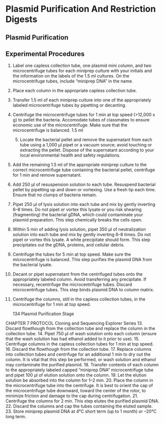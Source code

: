 # Plasmid Purification And Restriction Digests

## Plasmid Purification 

## Experimental Procedures

1. Label one capless collection tube, one plasmid mini column, and two microcentrifuge tubes for each miniprep culture with your initials and the information on the labels of the 1.5 ml cultures. On the microcentrifuge tubes, include “miniprep DNA” in the name.
2. Place each column in the appropriate capless collection tube.
3. Transfer 1.5 ml of each miniprep culture into one of the appropriately labeled microcentrifuge tubes by pipetting or decanting.
4. Centrifuge the microcentrifuge tubes for 1 min at top speed (>12,000 x g) to pellet the bacteria. Accomodate tubes of classmates to ensure economic use of the microcentrifuge. Make sure that the microcentrifuge is balanced.
1.5 ml
   5. Locate the bacterial pellet and remove the supernatant from each tube using a 1,000 μl pipet or a vacuum source; avoid touching or extracting the pellet. Dispose of the supernatant according to your local environmental health and safety regulations.
6. Add the remaining 1.5 ml of the appropriate miniprep culture to the correct microcentrifuge tube containing the bacterial pellet, centrifuge for 1 min and remove supernatant.
7. Add 250 μl of resuspension solution to each tube. Resuspend bacterial pellet by pipetting up and down or vortexing. Use a fresh tip each time. Ensure that no clumps of bacteria remain.
8. Pipet 250 μl of lysis solution into each tube and mix by gently inverting 6–8 times. Do not pipet or vortex this lysate or you risk shearing (fragmenting) the bacterial gDNA, which could contaminate your plasmid preparation.
This step chemically breaks the cells open.
9. Within 5 min of adding lysis solution, pipet 350 μl of neutralization solution into each tube and mix by gently inverting 6–8 times. Do not pipet or vortex this lysate. A white precipitate should form.
This step precipitates out the gDNA, proteins, and cellular debris.
10. Centrifuge the tubes for 5 min at top speed. Make sure the microcentrifuge is balanced.
This step purifies the plasmid DNA from the bacterial lysate.
11. Decant or pipet supernatant from the centrifuged tubes onto the appropriately labeled column. Avoid
transferring any precipitate. If necessary, recentrifuge
the microcentrifuge tubes. Discard microcentrifuge tubes.
This step binds plasmid DNA to column matrix.
12. Centrifuge the columns, still in the capless collection tubes, in the microcentrifuge for 1 min at top speed.
               
     134 Plasmid Purification Stage
 
 
 
CHAPTER 7 PROTOCOL
 Cloning and Sequencing Explorer Series
13. Discard flowthough from the collection tube and replace the column in the collection tube.
14. Pipet 750 μl of wash solution onto each column (ensure that the wash solution has had ethanol added to it prior to use).
15. Centrifuge columns in the capless collection tubes for 1 min at top speed.
16. Discard the flowthough from the collection tube.
17. Replace columns into collection tubes and centrifuge for an additional 1 min to dry out the column.
It is vital that this step be performed, or wash solution and ethanol may contaminate the purified plasmid.
18. Transfer contents of each column to the appropriately labeled capped “miniprep DNA” microcentrifuge tube and pipet 100 μl of elution solution onto the column.
19. Let the elution solution be absorbed into the column for 1–2 min.
20. Place the column in the microcentrifuge tube into the centrifuge. It is best to orient the cap of the microcentrifuge tube downward, toward the center of the rotor, to minimize friction and damage to the cap during centrifugation.
21. Centrifuge the columns for 2 min.
This step elutes the purified plasmid DNA.
22. Discard the columns and cap the tubes containing the eluted sample.
23. Store miniprep plasmid DNA at 4°C short term (up to 1 month) or –20°C long term.


